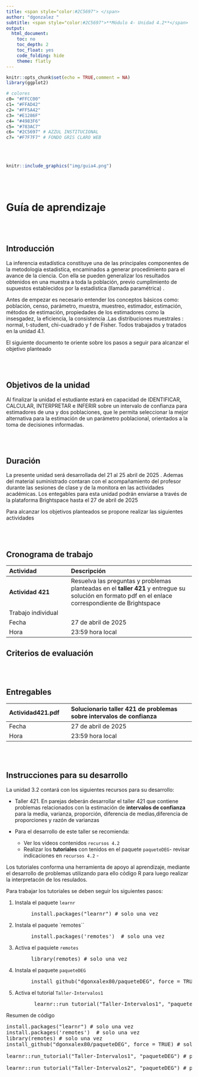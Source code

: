 ```yaml
---
title: <span style="color:#2C5697"> </span>  
author: "dgonzalez "
subtitle: <span style="color:#2C5697">**Módulo 4- Unidad 4.2**</span> 
output:
  html_document:
    toc: no
    toc_depth: 2
    toc_float: yes
    code_folding: hide
    theme: flatly
---
```




```r
knitr::opts_chunk$set(echo = TRUE,comment = NA)
library(ggplot2)

# colores
c0= "#FFCC00"
c1= "#FFAD42"
c2= "#FF5A42"
c3= "#E1286F"
c4= "#4983F6"
c5= "#783AC7"
c6= "#2C5697" # AZZUL INSTITUCIONAL
c7= "#F7F7F7" # FONDO GRIS CLARO WEB
```

<br/><br/>



```r
knitr::include_graphics("img/guia4.png")
```
<br/><br/>


# **Guía de aprendizaje**

<br/><br/>

## **Introducción**

La inferencia estadística constituye una de las principales componentes de la metodologia estadistica, encaminados a generar procedimiento para el avance de la ciencia. Con ella se pueden generalizar los
resultados obtenidos en una muestra a toda la población, previo cumplimiento de supuestos establecidos por la estadística (llamada paramétrica) .

Antes de empezar es necesario entender los conceptos básicos como: población, censo, parámetro, muestra, muestreo, estimador, estimación, métodos de estimación, propiedades de los estimadores como la insesgadez, la eficiencia, la consistencia .Las distribuciones muestrales : normal, t-student, chi-cuadrado y f de Fisher. Todos trabajados y tratados en la unidad 4.1.

El siguiente documento te  oriente sobre los pasos a seguir para alcanzar el objetivo planteado

<br/><br/>

## **Objetivos de la unidad**

Al finalizar la unidad el estudiante estará en capacidad de IDENTIFICAR, CALCULAR, INTERPRETAR e INFERIR sobre un intervalo de confianza para estimadores de una y dos poblaciones,
que le permita seleccionar la mejor alternativa para la estimación de un parámetro poblacional, orientados a la toma de decisiones  informadas.

<br/><br/>



## **Duración**

La presente  unidad será desarrollada del 21 al 25  abril de 2025 . Ademas del material suministrado  contaran con el acompañamiento del profesor durante las sesiones de clase  y de la monitora en las actividades académicas. Los entegables para esta unidad podrán enviarse a través de la plataforma Brightspace hasta el  27 de abril de 2025 

Para alcanzar los objetivos planteados se propone realizar las siguientes actividades

<br/><br/>

## **Cronograma de trabajo**


|Actividad      | Descripción                    | https://github.com/dgonxalex80
|:--------------|:-----------------------------  |
|**Actividad 421**    |Resuelva las preguntas y problemas planteadas en  el  **taller 421** y entregue su solución  en formato  pdf en el enlace correspondiente de  Brightspace|
|Trabajo individual |  |
|Fecha          | 27 de abril de 2025 |
|Hora           | 23:59 hora local       |




## **Criterios de evaluación**


<br/><br/>

## **Entregables** 

| Actividad421.pdf | Solucionario **taller 421** de problemas sobre intervalos de confianza| 
|:--------------|:-----------------------------|
|Fecha          | 27 de abril de 2025 |
|Hora           | 23:59 hora local       |




<br/><br/>

## **Instrucciones para su desarrollo**

La unidad 3.2 contará con los siguientes recursos para su desarrollo:

* Taller 421.  En parejas deberán desarrollar el taller 421 que contiene problemas relacionados con la estimación de **intervalos de confianza** para la media, varianza, proporción, diferencia de medias,diferencia de proporciones y razón de varianzas


* Para el desarrollo de este taller se recomienda: 

  * Ver los videos contenidos `recursos 4.2`
  * Realizar los **tutoriales** con tenidos en el paquete `paqueteDEG`- revisar indicaciones en `recursos 4.2` -
    

Los tutoriales conforma una herramienta de apoyo al aprendizaje, mediante el desarrollo de problemas utilizando para ello código R para luego realizar la interpretacón de los resulados.

Para trabajar los tutoriales se deben seguir los siguientes pasos:

1. Instala el paquete `learnr`

<pre>
        install.packages("learnr") # solo una vez
</pre>

2. Instala el paquete `remotes``

<pre>
        install.packages('remotes')  # solo una vez
</pre>

3. Activa el paquiete `remotes`

<pre>
        library(remotes) # solo una vez
</pre>

4. Instala el paquete `paqueteDEG`

<pre>
        install_github("dgonxalex80/paqueteDEG", force = TRUE) # solo una vez
</pre>

5. Activa el tutorial `Taller-Intervalos1`

<pre>
         learnr::run_tutorial("Taller-Intervalos1", "paqueteDEG")
</pre>



<div class="box3 with-label">
<div class="label">Resumen de código</div>

<pre>
install.packages("learnr") # solo una vez
install.packages('remotes')  # solo una vez
library(remotes) # solo una vez
install_github("dgonxalex80/paqueteDEG", force = TRUE) # solo una vez

learnr::run_tutorial("Taller-Intervalos1", "paqueteDEG") # para correr el tutorial1

learnr::run_tutorial("Taller-Intervalos2", "paqueteDEG") # para correr el tutorial2
</pre>

</div>





















